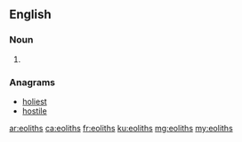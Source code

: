 ==English==

===Noun===
{{head|en|noun plural form}}

# {{plural of|eolith|lang=en}}

===Anagrams===
* [[holiest#English|holiest]]
* [[hostile#English|hostile]]

[[ar:eoliths]]
[[ca:eoliths]]
[[fr:eoliths]]
[[ku:eoliths]]
[[mg:eoliths]]
[[my:eoliths]]